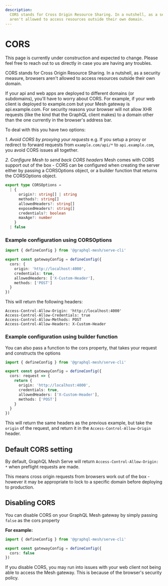 ```yaml
---
description:
  CORS stands for Cross Origin Resource Sharing. In a nutshell, as a security measure, browsers
  aren't allowed to access resources outside their own domain.
---
```



# CORS

<Callout>
  This page is currently under construction and expected to change. Please feel free to reach out to
  us directly in case you are having any troubles.
</Callout>

CORS stands for Cross Origin Resource Sharing. In a nutshell, as a security measure, browsers aren't
allowed to access resources outside their own domain.

If your api and web apps are deployed to different domains (or subdomains), you'll have to worry
about CORS. For example, if your web client is deployed to example.com but your Mesh gateway is
api.example.com. For security reasons your browser will not allow XHR requests (like the kind that
the GraphQL client makes) to a domain other than the one currently in the browser's address bar.

To deal with this you have two options:

_1. Avoid CORS by proxying your requests_ e.g. If you setup a proxy or redirect to forward requests
from `example.com/api/*` to `api.example.com`, you avoid CORS issues all together.

_2. Configure Mesh to send back CORS headers_ Mesh comes with CORS support out of the box - CORS can
be configured when creating the server either by passing a CORSOptions object, or a builder function
that returns the CORSOptions object.

```ts
export type CORSOptions =
  | {
      origin?: string[] | string
      methods?: string[]
      allowedHeaders?: string[]
      exposedHeaders?: string[]
      credentials?: boolean
      maxAge?: number
    }
  | false
```

### Example configuration using CORSOptions

```ts filename="mesh.config.ts"
import { defineConfig } from '@graphql-mesh/serve-cli'

export const gatewayConfig = defineConfig({
  cors: {
    origin: 'http://localhost:4000',
    credentials: true,
    allowedHeaders: ['X-Custom-Header'],
    methods: ['POST']
  }
})
```

This will return the following headers:

```
Access-Control-Allow-Origin: 'http://localhost:4000'
Access-Control-Allow-Credentials: true
Access-Control-Allow-Methods: POST
Access-Control-Allow-Headers: X-Custom-Header
```

### Example configuration using builder function

You can also pass a function to the cors property, that takes your request and constructs the
options

```ts filename="mesh.config.ts"
import { defineConfig } from '@graphql-mesh/serve-cli'

export const gatewayConfig = defineConfig({
  cors: request => {
    return {
      origin: 'http://localhost:4000',
      credentials: true,
      allowedHeaders: ['X-Custom-Header'],
      methods: ['POST']
    }
  }
})
```

This will return the same headers as the previous example, but take the `origin` of the request, and
return it in the `Access-Control-Allow-Origin` header.

## Default CORS setting

By default, GraphQL Mesh Serve will return `Access-Control-Allow-Origin: *` when preflight requests
are made.

This means cross origin requests from browsers work out of the box - however it may be appropriate
to lock to a specific domain before deploying to production.

## Disabling CORS

You can disable CORS on your GraphQL Mesh gateway by simply passing `false` as the cors property

**For example:**

```ts filename="mesh.config.ts"
import { defineConfig } from '@graphql-mesh/serve-cli'

export const gatewayConfig = defineConfig({
  cors: false
})
```

<Callout>
  If you disable CORS, you may run into issues with your web client not being able to access the
  Mesh gateway. This is because of the browser's security policy.
</Callout>
